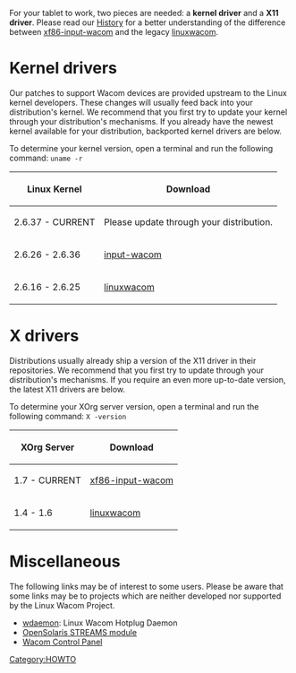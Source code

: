 [[Category:HOWTO]]

For your tablet to work, two pieces are needed: a '''kernel driver''' and a '''X11 driver'''. Please read our [[History]] for a better understanding of the difference between [[xf86-input-wacom]] and the legacy [[linuxwacom]].

{{Tip|text=On modern desktop distributions, you do '''not''' need the kernel or X drivers in the linuxwacom tarball.}}

= Kernel drivers =
Our patches to support Wacom devices are provided upstream to the Linux kernel developers. These changes will usually feed back into your distribution's kernel. We recommend that you first try to update your kernel through your distribution's mechanisms. If you already have the newest kernel available for your distribution, backported kernel drivers are below.

To determine your kernel version, open a terminal and run the following command: <code>uname -r</code>

{| border="1" cellpadding="2"
|-
! Linux Kernel
! Download
|-
| 2.6.37 - CURRENT
| Please update through your distribution.
|-
| 2.6.26 - 2.6.36
| [[input-wacom]]
|-
| 2.6.16 - 2.6.25
| [[linuxwacom]]
|}

= X drivers =
Distributions usually already ship a version of the X11 driver in their repositories. We recommend that you first try to update through your distribution's mechanisms. If you require an even more up-to-date version, the latest X11 drivers are below.

To determine your XOrg server version, open a terminal and run the following command: <code>X -version</code>

{| border="1" cellpadding="2"
|-
! XOrg Server
! Download
|-
| 1.7 - CURRENT
| [[xf86-input-wacom]]
|-
| 1.4 - 1.6
| [[linuxwacom]]
|}

= Miscellaneous =
The following links may be of interest to some users. Please be aware that some links may be to projects which are neither developed nor supported by the Linux Wacom Project.

* [[wdaemon]]: Linux Wacom Hotplug Daemon
* [http://hub.opensolaris.org/bin/view/Community+Group+device_drivers/wacomtablet OpenSolaris STREAMS module]
* [http://gtk-apps.org/content/show.php/Wacom+Control+Panel?content=104309 Wacom Control Panel]